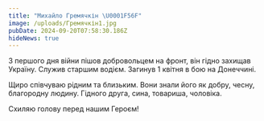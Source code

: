 ```yaml
---
title: "Михайло Гремячкін \U0001F56F"
image: /uploads/Гремячкін1.jpg
pubDate: 2024-09-20T07:58:30.186Z
hideNews: true
---
```


З першого дня війни пішов добровольцем на фронт, він гідно захищав Україну. Служив старшим водієм. Загинув 1 квітня в бою на Донеччині.

Щиро співчуваю рідним та близьким. Вони знали його як добру, чесну, благородну людину. Гідного друга, сина, товариша, чоловіка. 

Схиляю голову перед  нашим Героєм! 

